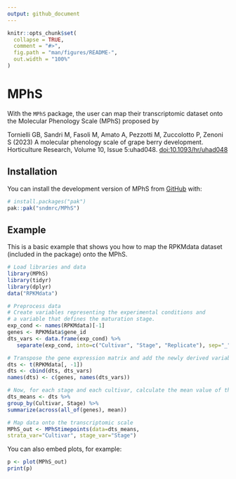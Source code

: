 ```yaml
---
output: github_document
---
```


<!-- README.md is generated from README.Rmd. Please edit that file -->

```r
knitr::opts_chunk$set(
  collapse = TRUE,
  comment = "#>",
  fig.path = "man/figures/README-",
  out.width = "100%"
)
```

# MPhS
<!-- badges: start -->
<!-- badges: end -->

With the `MPhS` package, the user can map their transcriptomic dataset onto the Molecular Phenology Scale (MPhS) proposed by

Tornielli GB, Sandri M, Fasoli M, Amato A, Pezzotti M, Zuccolotto P, Zenoni S (2023) 
A molecular phenology scale of grape berry development. Horticulture Research, Volume 10, Issue 5:uhad048.
[doi:10.1093/hr/uhad048](https://academic.oup.com/hr/article/10/5/uhad048/7077841)

## Installation

You can install the development version of MPhS from [GitHub](https://github.com/sndmrc/MPhS) with:

``` r
# install.packages("pak")
pak::pak("sndmrc/MPhS")
```

## Example

This is a basic example that shows you how to map the RPKMdata dataset (included in the package) onto the MPhS.

```r
# Load libraries and data
library(MPhS)
library(tidyr)
library(dplyr)
data("RPKMdata")

# Preprocess data
# Create variables representing the experimental conditions and 
# a variable that defines the maturation stage.
exp_cond <- names(RPKMdata)[-1]
genes <- RPKMdata$gene_id
dts_vars <- data.frame(exp_cond) %>%
   separate(exp_cond, into=c("Cultivar", "Stage", "Replicate"), sep="_")

# Transpose the gene expression matrix and add the newly derived variables.
dts <- t(RPKMdata[, -1])
dts <- cbind(dts, dts_vars)
names(dts) <- c(genes, names(dts_vars))

# Now, for each stage and each cultivar, calculate the mean value of the 3 replicates.
dts_means <- dts %>%
group_by(Cultivar, Stage) %>%
summarize(across(all_of(genes), mean))

# Map data onto the transcriptomic scale
MPhS_out <- MPhStimepoints(data=dts_means,
strata_var="Cultivar", stage_var="Stage")
```

You can also embed plots, for example:

```r
p <- plot(MPhS_out)
print(p)
```

